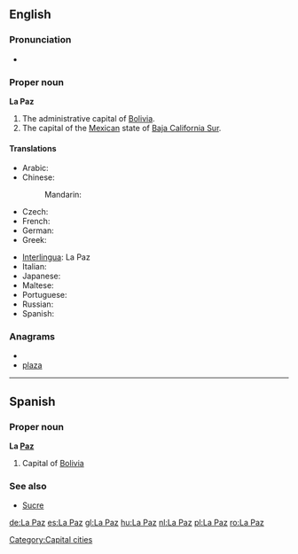 {{wikipedia}}
==English==

===Pronunciation===
* {{IPA|/lɑːˈpæz/}}

===Proper noun===
'''La Paz'''

# The administrative capital of [[Bolivia]].
# The capital of the [[Mexico|Mexican]] state of [[Baja California Sur]].

====Translations====
{{trans-top|capital of Bolivia}}
* Arabic: {{t|ar|لاباز|m|tr=labaaz}}
* Chinese:
*: Mandarin: {{t|cmn|拉巴斯|tr=Lābāsī|sc=Hani}}
* Czech: {{t-|cs|La Paz}}
* French: {{t-|fr|La Paz|f}}
* German: {{t-|de|La Paz}}
* Greek: {{t|el|Λα Παζ}}
{{trans-mid}}
* [[Interlingua]]: La Paz
* Italian: {{t-|it|La Paz|f}}
* Japanese: {{t|ja|ラパス|tr=Rapasu}}
* Maltese: {{t-|mt|La Paz|xs=Maltese}}
* Portuguese: {{t-|pt|La Paz|f}}
* Russian: {{t|ru|Ла-Пас|m|tr=La-Pás}}
* Spanish: {{t+|es|La Paz|f}}
{{trans-bottom}}

===Anagrams===
* {{alphagram|aalpz}}
* [[plaza#English|plaza]]

----

==Spanish==

===Proper noun===
'''La [[paz|Paz]]'''

# Capital of [[Bolivia]]

===See also===
* [[Sucre]]

[[Category:Capital cities]]

[[de:La Paz]]
[[es:La Paz]]
[[gl:La Paz]]
[[hu:La Paz]]
[[nl:La Paz]]
[[pl:La Paz]]
[[ro:La Paz]]